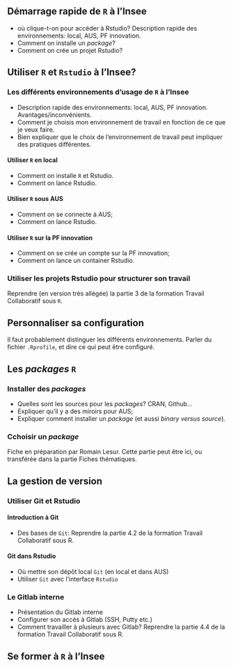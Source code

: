 
## Démarrage rapide de `R` à l'Insee
- où clique-t-on pour accéder à Rstudio? Description rapide des environnements: local, AUS, PF innovation.
- Comment on installe un _package_?
- Comment on crée un projet Rstudio?

## Utiliser `R` et `Rstudio` à l'Insee?

### Les différents environnements d'usage de `R` à l'Insee

- Description rapide des environnements: local, AUS, PF innovation. Avantages/inconvénients.
- Comment je choisis mon environnement de travail en fonction de ce que je veux faire.
- Bien expliquer que le choix de l'environnement de travail peut impliquer des pratiques différentes.

#### Utiliser `R` en local

- Comment on installe `R` et Rstudio.
- Comment on lance Rstudio.

#### Utiliser `R` sous AUS

- Comment on se connecte à AUS;
- Comment on lance Rstudio.

#### Utiliser `R` sur la PF innovation

- Comment on se crée un compte sur la PF innovation;
- Comment on lance un container Rstudio.

### Utiliser les projets Rstudio pour structurer son travail

Reprendre (en version très allégée) la partie 3 de la formation Travail Collaboratif sous `R`.

## Personnaliser sa configuration

Il faut probablement distinguer les différents environnements.
Parler du fichier `.Rprofile`, et dire ce qui peut être configuré.

## Les _packages_ `R`

### Installer des _packages_

- Quelles sont les sources pour les _packages_? CRAN, Github...
- Expliquer qu'il y a des miroirs pour AUS;
- Expliquer comment installer un _package_ (et aussi *binary* _versus_ *source*).

### Cchoisir un _package_

Fiche en préparation par Romain Lesur.
Cette partie peut être ici, ou transférée dans la partie Fiches thématiques.

## La gestion de version

### Utiliser Git et Rstudio

#### Introduction à Git

- Des bases de `Git`: Reprendre la partie 4.2 de la formation Travail Collaboratif sous R.

#### Git dans Rstudio

- Où mettre son dépôt local `Git` (en local et dans AUS)
- Utiliser `Git` avec l'interface `Rstudio`

### Le Gitlab interne

- Présentation du Gitlab interne
- Configurer son accès à Gitlab (SSH, Putty etc.)
- Comment travailler à plusieurs avec Gitlab? Reprendre la partie 4.4 de la formation Travail Collaboratif sous R.

## Se former à `R` à l'Insee